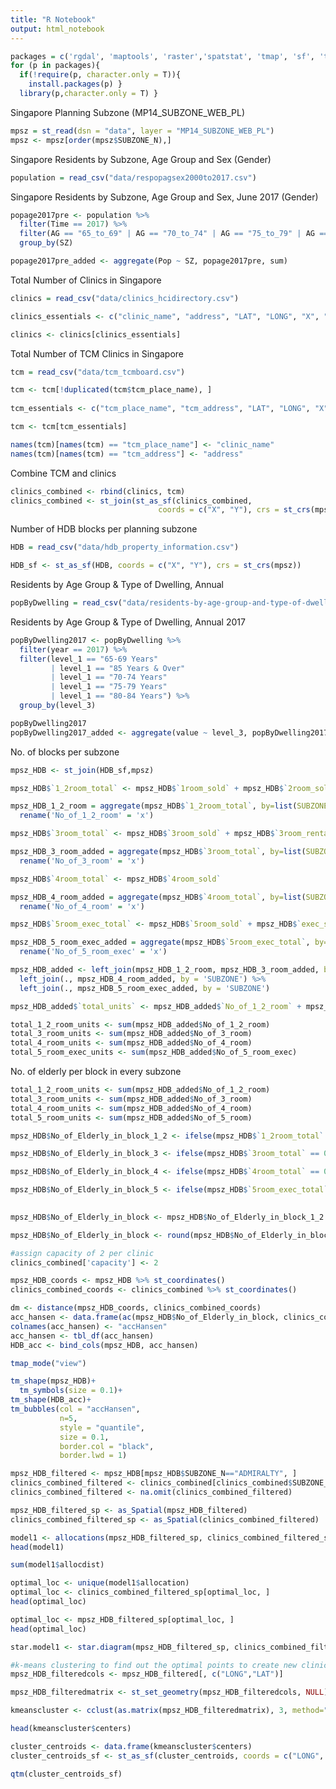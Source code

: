 ```yaml
---
title: "R Notebook"
output: html_notebook
---
```


```r
packages = c('rgdal', 'maptools', 'raster','spatstat', 'tmap', 'sf', 'tidyverse', 'SpatialAcc', 'tbart', 'cclust') 
for (p in packages){ 
  if(!require(p, character.only = T)){ 
    install.packages(p) } 
  library(p,character.only = T) }
```

Singapore Planning Subzone (MP14_SUBZONE_WEB_PL)
```r
mpsz = st_read(dsn = "data", layer = "MP14_SUBZONE_WEB_PL")
mpsz <- mpsz[order(mpsz$SUBZONE_N),]
```

Singapore Residents by Subzone, Age Group and Sex (Gender)
```r
population = read_csv("data/respopagsex2000to2017.csv")

```

Singapore Residents by Subzone, Age Group and Sex, June 2017 (Gender)
```r
popage2017pre <- population %>%
  filter(Time == 2017) %>%
  filter(AG == "65_to_69" | AG == "70_to_74" | AG == "75_to_79" | AG == "80_to_84" | AG == "85_and_over") %>%
  group_by(SZ)

popage2017pre_added <- aggregate(Pop ~ SZ, popage2017pre, sum)

```


Total Number of Clinics in Singapore
```r
clinics = read_csv("data/clinics_hcidirectory.csv")

clinics_essentials <- c("clinic_name", "address", "LAT", "LONG", "X", "Y") # remove postal code

clinics <- clinics[clinics_essentials]
```


Total Number of TCM Clinics in Singapore
```r
tcm = read_csv("data/tcm_tcmboard.csv")

tcm <- tcm[!duplicated(tcm$tcm_place_name), ]
  
tcm_essentials <- c("tcm_place_name", "tcm_address", "LAT", "LONG", "X", "Y")

tcm <- tcm[tcm_essentials]

names(tcm)[names(tcm) == "tcm_place_name"] <- "clinic_name"
names(tcm)[names(tcm) == "tcm_address"] <- "address"
```


Combine TCM and clinics
```r
clinics_combined <- rbind(clinics, tcm)
clinics_combined <- st_join(st_as_sf(clinics_combined, 
                                 coords = c("X", "Y"), crs = st_crs(mpsz)), mpsz)
```

Number of HDB blocks per planning subzone
```r
HDB = read_csv("data/hdb_property_information.csv")

HDB_sf <- st_as_sf(HDB, coords = c("X", "Y"), crs = st_crs(mpsz))

```

Residents by Age Group & Type of Dwelling, Annual
```r
popByDwelling = read_csv("data/residents-by-age-group-and-type-of-dwelling-detailed-categories-annual.csv")

```

Residents by Age Group & Type of Dwelling, Annual 2017
```r
popByDwelling2017 <- popByDwelling %>%
  filter(year == 2017) %>%
  filter(level_1 == "65-69 Years" 
         | level_1 == "85 Years & Over" 
         | level_1 == "70-74 Years" 
         | level_1 == "75-79 Years"  
         | level_1 == "80-84 Years") %>%
  group_by(level_3)

popByDwelling2017
popByDwelling2017_added <- aggregate(value ~ level_3, popByDwelling2017, sum)

```


No. of blocks per subzone
```r
mpsz_HDB <- st_join(HDB_sf,mpsz)

mpsz_HDB$`1_2room_total` <- mpsz_HDB$`1room_sold` + mpsz_HDB$`2room_sold` + mpsz_HDB$`1room_rental` + mpsz_HDB$`2room_rental`

mpsz_HDB_1_2_room = aggregate(mpsz_HDB$`1_2room_total`, by=list(SUBZONE=mpsz_HDB$SUBZONE_N), FUN=sum) %>%
  rename('No_of_1_2_room' = 'x') 

mpsz_HDB$`3room_total` <- mpsz_HDB$`3room_sold` + mpsz_HDB$`3room_rental` + mpsz_HDB$`other_room_rental`

mpsz_HDB_3_room_added = aggregate(mpsz_HDB$`3room_total`, by=list(SUBZONE=mpsz_HDB$SUBZONE_N), FUN=sum) %>%
  rename('No_of_3_room' = 'x') 

mpsz_HDB$`4room_total` <- mpsz_HDB$`4room_sold`

mpsz_HDB_4_room_added = aggregate(mpsz_HDB$`4room_total`, by=list(SUBZONE=mpsz_HDB$SUBZONE_N), FUN=sum) %>%
  rename('No_of_4_room' = 'x') 

mpsz_HDB$`5room_exec_total` <- mpsz_HDB$`5room_sold` + mpsz_HDB$`exec_sold`

mpsz_HDB_5_room_exec_added = aggregate(mpsz_HDB$`5room_exec_total`, by=list(SUBZONE=mpsz_HDB$SUBZONE_N), FUN=sum) %>%
  rename('No_of_5_room_exec' = 'x')   

mpsz_HDB_added <- left_join(mpsz_HDB_1_2_room, mpsz_HDB_3_room_added, by ='SUBZONE') %>%
  left_join(., mpsz_HDB_4_room_added, by = 'SUBZONE') %>%
  left_join(., mpsz_HDB_5_room_exec_added, by = 'SUBZONE')

mpsz_HDB_added$`total_units` <- mpsz_HDB_added$`No_of_1_2_room` + mpsz_HDB_added$`No_of_3_room` + mpsz_HDB_added$`No_of_4_room` + mpsz_HDB_added$`No_of_5_room`
```

```r
total_1_2_room_units <- sum(mpsz_HDB_added$No_of_1_2_room) 
total_3_room_units <- sum(mpsz_HDB_added$No_of_3_room) 
total_4_room_units <- sum(mpsz_HDB_added$No_of_4_room) 
total_5_room_exec_units <- sum(mpsz_HDB_added$No_of_5_room_exec) 

```


No. of elderly per block in every subzone
```r
total_1_2_room_units <- sum(mpsz_HDB_added$No_of_1_2_room) 
total_3_room_units <- sum(mpsz_HDB_added$No_of_3_room) 
total_4_room_units <- sum(mpsz_HDB_added$No_of_4_room) 
total_5_room_units <- sum(mpsz_HDB_added$No_of_5_room) 

mpsz_HDB$No_of_Elderly_in_block_1_2 <- ifelse(mpsz_HDB$`1_2room_total` == 0, 0, mpsz_HDB$`1_2room_total`/total_1_2_room_units) * popByDwelling2017_added$value[popByDwelling2017_added$level_3=="HDB 1- And 2-Room Flats"]

mpsz_HDB$No_of_Elderly_in_block_3 <- ifelse(mpsz_HDB$`3room_total` == 0, 0, mpsz_HDB$`3room_total`/total_3_room_units) * popByDwelling2017_added$value[popByDwelling2017_added$level_3=="HDB 3-Room Flats"] 

mpsz_HDB$No_of_Elderly_in_block_4 <- ifelse(mpsz_HDB$`4room_total` == 0, 0, mpsz_HDB$`4room_total`/total_4_room_units) * popByDwelling2017_added$value[popByDwelling2017_added$level_3=="HDB 4-Room Flats"]

mpsz_HDB$No_of_Elderly_in_block_5 <- ifelse(mpsz_HDB$`5room_exec_total` == 0, 0, mpsz_HDB$`5room_exec_total`/total_5_room_exec_units) * popByDwelling2017_added$value[popByDwelling2017_added$level_3=="HDB 5-Room And Executive Flats"]
                                    

mpsz_HDB$No_of_Elderly_in_block <- mpsz_HDB$No_of_Elderly_in_block_1_2 + mpsz_HDB$No_of_Elderly_in_block_3 + mpsz_HDB$No_of_Elderly_in_block_4 + mpsz_HDB$No_of_Elderly_in_block_5
```


```r
mpsz_HDB$No_of_Elderly_in_block <- round(mpsz_HDB$No_of_Elderly_in_block)
```

```r
#assign capacity of 2 per clinic
clinics_combined['capacity'] <- 2
```

```r
mpsz_HDB_coords <- mpsz_HDB %>% st_coordinates() 
clinics_combined_coords <- clinics_combined %>% st_coordinates()
```

```r
dm <- distance(mpsz_HDB_coords, clinics_combined_coords)
acc_hansen <- data.frame(ac(mpsz_HDB$No_of_Elderly_in_block, clinics_combined$capacity, dm, power=0.01, family="Hansen"))
colnames(acc_hansen) <- "accHansen"
acc_hansen <- tbl_df(acc_hansen)
HDB_acc <- bind_cols(mpsz_HDB, acc_hansen)
```

```r
tmap_mode("view")
```

```r
tm_shape(mpsz_HDB)+
  tm_symbols(size = 0.1)+
tm_shape(HDB_acc)+
tm_bubbles(col = "accHansen",
           n=5,
           style = "quantile",
           size = 0.1,
           border.col = "black",
           border.lwd = 1)
```

```r
mpsz_HDB_filtered <- mpsz_HDB[mpsz_HDB$SUBZONE_N=="ADMIRALTY", ]
clinics_combined_filtered <- clinics_combined[clinics_combined$SUBZONE_N=="ADMIRALTY", ]
clinics_combined_filtered <- na.omit(clinics_combined_filtered)
```

```r
mpsz_HDB_filtered_sp <- as_Spatial(mpsz_HDB_filtered)
clinics_combined_filtered_sp <- as_Spatial(clinics_combined_filtered)
```

```r
model1 <- allocations(mpsz_HDB_filtered_sp, clinics_combined_filtered_sp, p=4)
head(model1)
```

```r
sum(model1$allocdist)
```

```r
optimal_loc <- unique(model1$allocation)
optimal_loc <- clinics_combined_filtered_sp[optimal_loc, ]
head(optimal_loc)
```

```r
optimal_loc <- mpsz_HDB_filtered_sp[optimal_loc, ]
head(optimal_loc)
```

```r
star.model1 <- star.diagram(mpsz_HDB_filtered_sp, clinics_combined_filtered_sp, alloc = model1$allocation)
```

```r
#k-means clustering to find out the optimal points to create new clinics
mpsz_HDB_filteredcols <- mpsz_HDB_filtered[, c("LONG","LAT")]

mpsz_HDB_filteredmatrix <- st_set_geometry(mpsz_HDB_filteredcols, NULL)

kmeanscluster <- cclust(as.matrix(mpsz_HDB_filteredmatrix), 3, method="kmeans") # k is 3

head(kmeanscluster$centers)
```

```r
cluster_centroids <- data.frame(kmeanscluster$centers)
cluster_centroids_sf <- st_as_sf(cluster_centroids, coords = c("LONG", "LAT"))

qtm(cluster_centroids_sf)
```
